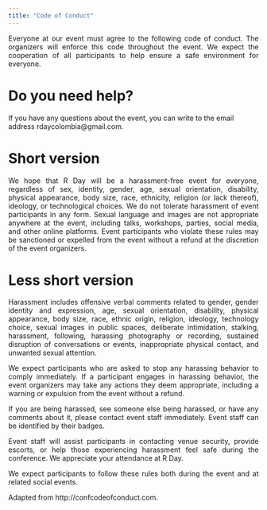 ```yaml
---
title: "Code of Conduct"
---
```

<P ALIGN="justify">
Everyone at our event must agree to the following code of conduct. The organizers will enforce this code throughout the event. We expect the cooperation of all participants to help ensure a safe environment for everyone.
<P>

# Do you need help?
If you have any questions about the event, you can write to the email address rdaycolombia@gmail.com.

# Short version
<P ALIGN="justify">
We hope that R Day will be a harassment-free event for everyone, regardless of sex, identity, gender, age, sexual orientation, disability, physical appearance, body size, race, ethnicity, religion (or lack thereof), ideology, or technological choices. We do not tolerate harassment of event participants in any form. Sexual language and images are not appropriate anywhere at the event, including talks, workshops, parties, social media, and other online platforms. Event participants who violate these rules may be sanctioned or expelled from the event without a refund at the discretion of the event organizers.
<P>

# Less short version
<P ALIGN="justify">
Harassment includes offensive verbal comments related to gender, gender identity and expression, age, sexual orientation, disability, physical appearance, body size, race, ethnic origin, religion, ideology, technology choice, sexual images in public spaces, deliberate intimidation, stalking, harassment, following, harassing photography or recording, sustained disruption of conversations or events, inappropriate physical contact, and unwanted sexual attention.
<P>

<P ALIGN="justify">
We expect participants who are asked to stop any harassing behavior to comply immediately. If a participant engages in harassing behavior, the event organizers may take any actions they deem appropriate, including a warning or expulsion from the event without a refund.
<P>

<P ALIGN="justify">
If you are being harassed, see someone else being harassed, or have any comments about it, please contact event staff immediately. Event staff can be identified by their badges.
<P>

<P ALIGN="justify">
Event staff will assist participants in contacting venue security, provide escorts, or help those experiencing harassment feel safe during the conference. We appreciate your attendance at R Day.
<P>

<P ALIGN="justify">
We expect participants to follow these rules both during the event and at related social events.
<P>

Adapted from http://confcodeofconduct.com.
